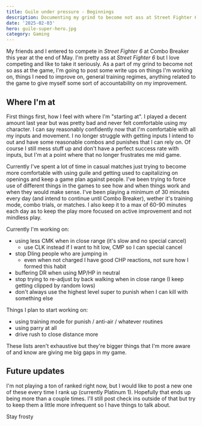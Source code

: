 ```yaml
---
title: Guile under pressure - Beginnings
description: Documenting my grind to become not ass at Street Fighter 6.
date: '2025-02-03'
hero: guile-super-hero.jpg
category: Gaming
---
```


My friends and I entered to compete in _Street Fighter 6_ at Combo Breaker this year at the end of May. I'm pretty ass at _Street Fighter 6_ but I love competing and like to take it seriously. As a part of my grind to become not so ass at the game, I'm going to post some write ups on things I'm working on, things I need to improve on, general training regimes, anything related to the game to give myself some sort of accountability on my improvement.

## Where I'm at

First things first, how I feel with where I'm "starting at". I played a decent amount last year but was pretty bad and never felt comfortable using my character. I can say reasonably confidently now that I'm comfortable with all my inputs and movement. I no longer struggle with getting inputs I intend to out and have some reasonable combos and punishes that I can rely on. Of course I still mess stuff up and don't have a perfect success rate with inputs, but I'm at a point where that no longer frustrates me mid game.

Currently I've spent a lot of time in casual matches just trying to become more comfortable with using guile and getting used to capitalizing on openings and keep a game plan against people. I've been trying to force use of different things in the games to see how and when things work and when they would make sense. I've been playing a minimum of 30 minutes every day (and intend to continue until Combo Breaker), wether it's training mode, combo trials, or matches. I also keep it to a max of 60-90 minutes each day as to keep the play more focused on active improvement and not mindless play.

Currently I'm working on:

- using less CMK when in close range (it's slow and no special cancel)
  - use CLK instead if I want to hit low, CMP so I can special cancel
- stop DIing people who are jumping in
  - even when not charged I have good CHP reactions, not sure how I formed this habit
- buffering DR when using MP/HP in neutral
- stop trying to re-adjust by back walking when in close range (I keep getting clipped by random lows)
- don't always use the highest level super to punish when I can kill with something else

Things I plan to start working on:

- using training mode for punish / anti-air / whatever routines
- using parry at all
- drive rush to close distance more

These lists aren't exhaustive but they're bigger things that I'm more aware of and know are giving me big gaps in my game.

## Future updates

I'm not playing a ton of ranked right now, but I would like to post a new one of these every time I rank up (currently Platinum 1). Hopefully that ends up being more than a couple times. I'll still post check ins outside of that but try to keep them a little more infrequent so I have things to talk about.

Stay frosty
